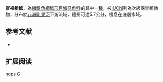 {{Speciesbox
| name = 盲裸鬍鯰
| image = 
| image_width = 260px
| image_caption = 
| status = VU
| status_system = IUCN3.1
| genus = Gymnallabes
| species = nops
| authority = Roberts & Stewart, 1976
| synonyms = 
}}

'''盲裸鬍鯰'''，為[[輻鰭魚綱|輻鰭魚綱]][[鯰形目|鯰形目]][[塘虱魚科|塘虱魚科]]的其中一[[種|種]]，被[[IUCN|IUCN]]列為次級保育類動物，分布於[[非洲|非洲]][[剛果河|剛果河]]下游流域，體長可達5.7公分，棲息在底層水域。
==参考文献==
*{{FishBase_species|genus=Gymnallabes|species=nops|year=2012|month=3}}
== 扩展阅读 ==
{{refbegin}}
{{wikispecies-inline|Gymnallabes nops|盲裸鬍鯰}}
{{refend}}
{{Taxonbar|from=Q1109183}}

[[Category:裸鬍鯰屬|nops]]
[[Category:1976年描述的魚類|G]]
